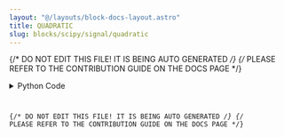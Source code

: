 ```yaml
---
layout: "@/layouts/block-docs-layout.astro"
title: QUADRATIC
slug: blocks/scipy/signal/quadratic
---
```


{/* DO NOT EDIT THIS FILE! IT IS BEING AUTO GENERATED */}
{/* PLEASE REFER TO THE CONTRIBUTION GUIDE ON THE DOCS PAGE */}


<PythonDocsDisplay docstring={docstring} />
<details>
<summary>Python Code</summary>



<Code code={pythonCode} lang="py" wrap theme="dracula" />

[Find this Flojoy Block on GitHub](https://github.com/flojoy-ai/blocks/blob/main/blocks/SCIPY/SIGNAL/QUADRATIC/QUADRATIC.py)

</details>

{/* DO NOT EDIT THIS FILE! IT IS BEING AUTO GENERATED */}
{/* PLEASE REFER TO THE CONTRIBUTION GUIDE ON THE DOCS PAGE */}
